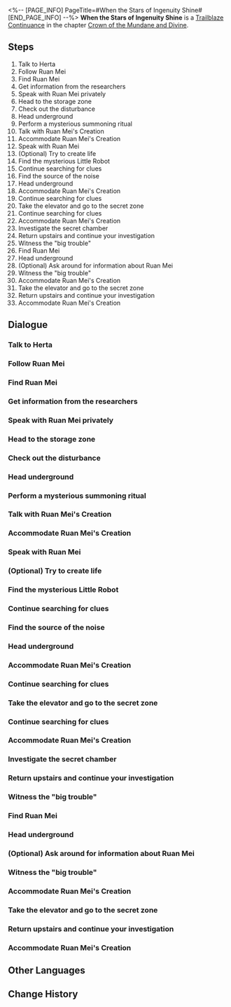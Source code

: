 <%-- [PAGE_INFO]
PageTitle=#When the Stars of Ingenuity Shine#
[END_PAGE_INFO] --%>
{{Stub|Dialogue, characters, and location(s)}}
{{Mission Infobox
|id            = 2001001
|title         = 
|image         = Mission When the Stars of Ingenuity Shine.png
|type          = Continuance
|event_name    = 
|chapter       = Crown of the Mundane and Divine
|requirements  = [[Trailblaze Mission]] ''[[Silent Galaxy]]'' completed
|summary       = Herta, Ruan Mei, and Screwllum have actually met on the space station. During this unprecedented time period, you secretly assist Ruan Mei in recovering the "little lifeform" roaming around the station and uncovering her greater secrets...
As everything concludes, memories of your time with Ruan Mei become blurred. When you look back at her... all you can remember is the aroma of her hair.
|characters    = <!--characters that appear in this mission-->
|startLocation = <!--location as it intially appears on the mission screen-->
|world         = <!--i.e. Penacony-->
|area          = <!--i.e. A Child's Dream-->
|prev          = 
|next          = Mundane Troubles
|exp           = 1100
|credits       = 140000
|stellarJade   = 
|other         = {{Card List|Traveler's Guide*12;Refined Aether*8;Lost Crystal*8;Snack Life*1|delim=;}}
}}
'''When the Stars of Ingenuity Shine''' is a [[Trailblaze Continuance]] in the chapter [[Crown of the Mundane and Divine]].

==Steps==
# Talk to Herta
# Follow Ruan Mei
# Find Ruan Mei
# Get information from the researchers
# Speak with Ruan Mei privately
# Head to the storage zone
# Check out the disturbance
# Head underground
# Perform a mysterious summoning ritual
# Talk with Ruan Mei's Creation
# Accommodate Ruan Mei's Creation
# Speak with Ruan Mei
# (Optional) Try to create life
# Find the mysterious Little Robot
# Continue searching for clues
# Find the source of the noise
# Head underground
# Accommodate Ruan Mei's Creation
# Continue searching for clues
# Take the elevator and go to the secret zone
# Continue searching for clues
# Accommodate Ruan Mei's Creation
# Investigate the secret chamber
# Return upstairs and continue your investigation
# Witness the "big trouble"
# Find Ruan Mei
# Head underground
# (Optional) Ask around for information about Ruan Mei
# Witness the "big trouble"
# Accommodate Ruan Mei's Creation
# Take the elevator and go to the secret zone
# Return upstairs and continue your investigation
# Accommodate Ruan Mei's Creation

<!--
==Gameplay Notes==

--><!--
==Trial Character==

-->
==Dialogue==
{{Stub Dialogue}}
{{Dialogue Start}}
:{{tx}}
{{Dialogue End}}

===Talk to Herta===
{{Mission Description|type=continuance|location=<!--to be added-->|update|As the Simulated Universe receives another update, the space station remains bustling with activity. This time, several prominent figures from the Genius Society have all arrived at the space station! You receive a message from Herta, who informs you that Ruan Mei has also arrived at the space station. It's time to go meet her...}}
{{Dialogue Start}}
:{{tx}}
{{Dialogue End}}

===Follow Ruan Mei===
{{Mission Description|type=continuance|location=<!--to be added-->|update|The space station has been bustling with activity lately. With the latest update to the Simulated Universe and the gathering of prominent figures from the Genius Society, everyone seems to have their own agenda. You can't help but feel that there might be some unexpected events on the horizon. <br />Ruan Mei's demeanor strikes you as peculiar, and she appears to have something to tell you...}}
{{Dialogue Start}}
:{{tx}}
{{Dialogue End}}

===Find Ruan Mei===
{{Mission Description|type=continuance|location=<!--to be added-->|update|The space station has been bustling with activity lately. With the latest update to the Simulated Universe and the gathering of prominent figures from the Genius Society, everyone seems to have their own agenda. You can't help but feel that there might be some unexpected events on the horizon. <br />You don't know Ruan Mei's exact location, so you have to look for her...}}
{{Dialogue Start}}
:{{tx}}
{{Dialogue End}}

===Get information from the researchers===
{{Mission Description|type=continuance|location=<!--to be added-->|update|Ruan Mei, the master nurturer of life, asks you to recover the "little lifeforms" that are running amok on the space station. She even goes so far as to feed you an "Anti-Truth Serum" to ensure you don't reveal this matter.<br />What could she be thinking?}}
{{Dialogue Start}}
:{{tx}}
{{Dialogue End}}

===Speak with Ruan Mei privately===
{{Mission Description|type=continuance|location=<!--to be added-->|update|The space station has been bustling with activity lately. With the latest update to the Simulated Universe and the gathering of prominent figures from the Genius Society, everyone seems to have their own agenda. You can't help but feel that there might be some unexpected events on the horizon. <br />Ruan Mei's demeanor strikes you as peculiar, and she appears to have something to tell you...}}
{{Dialogue Start}}
:{{tx}}
{{Dialogue End}}

===Head to the storage zone===
{{Mission Description|type=continuance|location=<!--to be added-->|update|Ruan Mei, the master nurturer of life, asks you to recover the "little lifeforms" that are running amok on the space station. She even goes so far as to feed you an "Anti-Truth Serum" to ensure you don't reveal this matter.<br />What could she be thinking?}}
{{Dialogue Start}}
:{{tx}}
{{Dialogue End}}

===Check out the disturbance===
{{Mission Description|type=continuance|location=<!--to be added-->|update|Ruan Mei, the master nurturer of life, asks you to recover the "little lifeforms" that are running amok on the space station. She even goes so far as to feed you an "Anti-Truth Serum" to ensure you don't reveal this matter.<br />What could she be thinking?}}
{{Dialogue Start}}
:{{tx}}
{{Dialogue End}}

===Head underground===
{{Mission Description|type=continuance|location=<!--to be added-->|update|The space station has a secret zone? This might just be something not even most the researchers know about. You investigate alone, and find the space filled with many incredible objects...}}
{{Dialogue Start}}
:{{tx}}
{{Dialogue End}}

===Perform a mysterious summoning ritual===
{{Mission Description|type=continuance|location=<!--to be added-->|update|Ruan Mei, the master nurturer of life, asks you to recover the "little lifeforms" that are running amok on the space station. She even goes so far as to feed you an "Anti-Truth Serum" to ensure you don't reveal this matter.<br />What could she be thinking?}}
{{Dialogue Start}}
:{{tx}}
{{Dialogue End}}

===Talk with Ruan Mei's Creation===
{{Mission Description|type=continuance|location=<!--to be added-->|update|Ruan Mei's "life creations" are actually pastries with a life of their own! They have even developed their own "emotions," "thoughts," and "will"...<br />Now you have to find a way to recover them.}}
{{Dialogue Start}}
:{{tx}}
{{Dialogue End}}

===Accommodate Ruan Mei's Creation===
{{Mission Description|type=continuance|location=<!--to be added-->|update|Ruan Mei's "life creations" are actually pastries with a life of their own! They have even developed their own "emotions," "thoughts," and "will"...<br />Now you have to find a way to recover them.}}
{{Dialogue Start}}
:{{tx}}
{{Dialogue End}}

===Speak with Ruan Mei===
{{Mission Description|type=continuance|location=<!--to be added-->|update|Ruan Mei's "life creations" are actually pastries with a life of their own! They have even developed their own "emotions," "thoughts," and "will"...<br />You've done well, but it seems Ruan Mei has new requests...}}
{{Dialogue Start}}
:{{tx}}
{{Dialogue End}}

===(Optional) Try to create life===
{{Mission Description|type=continuance|location=<!--to be added-->|update|Ruan Mei, the master nurturer of life, asks you to recover the "little lifeforms" that are running amok on the space station. She even goes so far as to feed you an "Anti-Truth Serum" to ensure you don't reveal this matter.<br />What could she be thinking?}}
{{Dialogue Start}}
:{{tx}}
{{Dialogue End}}

===Find the mysterious Little Robot===
{{Mission Description|type=continuance|location=<!--to be added-->|update|The space station has a secret zone? This might just be something not even most the researchers know about. You investigate alone, and find the space filled with many incredible objects...}}
{{Dialogue Start}}
:{{tx}}
{{Dialogue End}}

===Continue searching for clues===
{{Mission Description|type=continuance|location=<!--to be added-->|update|The space station has a secret zone? This might just be something not even most the researchers know about. You investigate alone, and find the space filled with many incredible objects...}}
{{Dialogue Start}}
:{{tx}}
{{Dialogue End}}

===Find the source of the noise===
{{Mission Description|type=continuance|location=<!--to be added-->|update|The space station has a secret zone? This might just be something not even most the researchers know about. You investigate alone, and find the space filled with many incredible objects...}}
{{Dialogue Start}}
:{{tx}}
{{Dialogue End}}

===Head underground===
{{Mission Description|type=continuance|location=<!--to be added-->|update|The space station has a secret zone? This might just be something not even most the researchers know about. You investigate alone, and find the space filled with many incredible objects...}}
{{Dialogue Start}}
:{{tx}}
{{Dialogue End}}

===Accommodate Ruan Mei's Creation===
{{Mission Description|type=continuance|location=<!--to be added-->|update|The space station has a secret zone? This might just be something not even most the researchers know about. You investigate alone, and find the space filled with many incredible objects...}}
{{Dialogue Start}}
:{{tx}}
{{Dialogue End}}

===Continue searching for clues===
{{Mission Description|type=continuance|location=<!--to be added-->|update|The space station has a secret zone? This might just be something not even most the researchers know about. You investigate alone, and find the space filled with many incredible objects...}}
{{Dialogue Start}}
:{{tx}}
{{Dialogue End}}

===Take the elevator and go to the secret zone===
{{Mission Description|type=continuance|location=<!--to be added-->|update|The space station has a secret zone? This might just be something not even most the researchers know about. Now you need to investigate alone...}}
{{Dialogue Start}}
:{{tx}}
{{Dialogue End}}

===Continue searching for clues===
{{Mission Description|type=continuance|location=<!--to be added-->|update|The space station has a secret zone? This might just be something not even most the researchers know about. You investigate alone, and find the space filled with many incredible objects...}}
{{Dialogue Start}}
:{{tx}}
{{Dialogue End}}

===Accommodate Ruan Mei's Creation===
{{Mission Description|type=continuance|location=<!--to be added-->|update|The space station has a secret zone? This might just be something not even most the researchers know about. You investigate alone, and find the space filled with many incredible objects...}}
{{Dialogue Start}}
:{{tx}}
{{Dialogue End}}

===Investigate the secret chamber===
{{Mission Description|type=continuance|location=<!--to be added-->|update|The space station has a secret zone? This might just be something not even most the researchers know about. You investigate alone, and find the space filled with many incredible objects...}}
{{Dialogue Start}}
:{{tx}}
{{Dialogue End}}

===Return upstairs and continue your investigation===
{{Mission Description|type=continuance|location=<!--to be added-->|update|The space station has a secret zone? This might just be something not even most the researchers know about. You investigate alone, and find the space filled with many incredible objects...}}
{{Dialogue Start}}
:{{tx}}
{{Dialogue End}}

===Witness the "big trouble"===
{{Mission Description|type=continuance|location=<!--to be added-->|update|A man masked by a strange plaster sculpture appears in front of you and pointed out Ruan Mei's lies. Her ambitions are far greater than they appear to be! ...<br />The thing she's cultivating... what is it, exactly?}}
{{Dialogue Start}}
:{{tx}}
{{Dialogue End}}

===Find Ruan Mei===
{{Mission Description|type=continuance|location=<!--to be added-->|update|After this perplexing experience, you feel like you understand Ruan Mei less and less. She treats you with closeness but feeds you the "Anti-Truth Serum," concealing her true research purpose all along. She seems reserved, yet her ambitions are immeasurable... What kind of person is she really?}}
{{Dialogue Start}}
:{{tx}}
{{Dialogue End}}

===Head underground===
{{Mission Description|type=continuance|location=<!--to be added-->|update|The space station has a secret zone? This might just be something not even most the researchers know about. You investigate alone, and find the space filled with many incredible objects...}}
{{Dialogue Start}}
:{{tx}}
{{Dialogue End}}

===(Optional) Ask around for information about Ruan Mei===
{{Mission Description|type=continuance|location=<!--to be added-->|update|Ruan Mei, the master nurturer of life, asks you to recover the "little lifeforms" that are running amok on the space station. She even goes so far as to feed you an "Anti-Truth Serum" to ensure you don't reveal this matter.<br />What could she be thinking?}}
{{Dialogue Start}}
:{{tx}}
{{Dialogue End}}

===Witness the "big trouble"===
{{Mission Description|type=continuance|location=<!--to be added-->|update|A man masked by a strange plaster sculpture appears in front of you and pointed out Ruan Mei's lies. Her ambitions are far greater than they appear to be! ...<br />The thing she's cultivating... what is it, exactly?}}
{{Dialogue Start}}
:{{tx}}
{{Dialogue End}}

===Accommodate Ruan Mei's Creation===
{{Mission Description|type=continuance|location=<!--to be added-->|update|The space station has a secret zone? This might just be something not even most the researchers know about. You investigate alone, and find the space filled with many incredible objects...}}
{{Dialogue Start}}
:{{tx}}
{{Dialogue End}}

===Take the elevator and go to the secret zone===
{{Mission Description|type=continuance|location=<!--to be added-->|update|The space station has a secret zone? This might just be something not even most the researchers know about. Now you need to investigate alone...}}
{{Dialogue Start}}
:{{tx}}
{{Dialogue End}}

===Return upstairs and continue your investigation===
{{Mission Description|type=continuance|location=<!--to be added-->|update|The space station has a secret zone? This might just be something not even most the researchers know about. You investigate alone, and find the space filled with many incredible objects...}}
{{Dialogue Start}}
:{{tx}}
{{Dialogue End}}

===Accommodate Ruan Mei's Creation===
{{Mission Description|type=continuance|location=<!--to be added-->|update|The space station has a secret zone? This might just be something not even most the researchers know about. You investigate alone, and find the space filled with many incredible objects...}}
{{Dialogue Start}}
:{{tx}}
{{Dialogue End}}

==Other Languages==
{{Other Languages
|en   = When the Stars of Ingenuity Shine
|zhs  = 天才群星闪耀时
|zht  = 天才群星閃耀時
|ja   = 天才の星の時間
|ko   = 천재의 뭇별이 빛날 때
|es   = Cuando brillan las estrellas del ingenio
|fr   = Alors que brillent les étoiles de l'ingéniosité
|ru   = Гори, гори, моя звезда гениальности
|th   = เมื่อหมู่ดาวแห่งอัจฉริยะเปล่งประกาย
|vi   = Khi Thiên Tài Tề Tựu Giữa Ngân Hà
|de   = Wenn die Sterne des Einfallsreichtums leuchten
|id   = Saat Bintang-Bintang Jenius Bersinar
|pt   = Quando as Estrelas da Engenhosidade Brilham
}}

==Change History==
{{Change History|1.6}}
